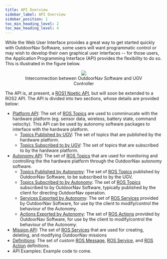 ---
title: API Overview
sidebar_label: API Overview
sidebar_position: 1
toc_min_heading_level: 2
toc_max_heading_level: 4
---

While the Web User Interface provides a great way to get started quickly
with OutdoorNav Software, some users will want programmatic control or
may wish to develop their own graphical user interfaces \-- for those
users, the Application Programming Interface (API) provides the
flexibility to do so. This is illustrated in the figure below.

<center>
  <figure>
    <img src="/img/outdoornav_images/ros_integration.png" />
    <figcaption>Interconnection between OutdoorNav Software and UGV Controller</figcaption>
  </figure>
</center>

The API is, at present, a [ROS1 Noetic API](http://wiki.ros.org/noetic),
but will soon be extended to a ROS2 API. The API is divided into two
sections, whose details are provided below:

-   [Platform API](/docs_outdoornav_user_manual/api/api_endpoints#topics-platform-api): The set of [ROS
    Topics](http://wiki.ros.org/Topics) are used to comminucate with the
    hardware platform (eg. sensor data, wireless, battery state, command
    velocity). This API can be used by autonomy software packages to
    interface with the hardware platform.
    -   [Topics Published by UGV](/docs_outdoornav_user_manual/api/api_endpoints#topics-published-by-platform):
        The set of topics that are published by the hardware platform.
    -   [Topics Subscribed to by UGV](/docs_outdoornav_user_manual/api/api_endpoints#topics-subscribed-by-platform):
        The set of topics that are subscribed to by the hardware
        platform.
-   [Autonomy API](/docs_outdoornav_user_manual/api/api_endpoints#topics-autonomy-api): The set of [ROS
    Topics](http://wiki.ros.org/Topics) that are used for monitoring and
    controlling the the hardware platform through the OutdoorNav
    autonomy software.
    -   [Topics Published by Autonomy](/docs_outdoornav_user_manual/api/api_endpoints#topics-published-by-autonomy):
        The set of [ROS Topics](http://wiki.ros.org/Topics) published by
        OutdoorNav Software, to be subscribed to by the UGV.
    -   [Topics Subscribed to by Autonomy](/docs_outdoornav_user_manual/api/api_endpoints#topics-subscribed-to-by-autonomy):
        The set of [ROS Topics](http://wiki.ros.org/Topics)
        subscribed to by OutdoorNav Software, typically published by the
        client for directing OutdoorNav operation.
    -   [Services Exported by Autonomy](/docs_outdoornav_user_manual/api/api_endpoints#services-exported-by-autonomy):
        The set of [ROS Services](http://wiki.ros.org/Services) provided
        by OutdoorNav Software, for use by the client to modify/control
        the behaviour of the Autonomy.
    -   [Actions Exported by Autonomy](/docs_outdoornav_user_manual/api/api_endpoints#actions-exported-by-autonomy):
        The set of [ROS Actions](http://wiki.ros.org/actionlib) provided
        by OutdoorNav Software, for use by the client to modify/control
        the behaviour of the Autonomy.
-   [Mission API](/docs_outdoornav_user_manual/api/api_endpoints#services-mission-api): The set of [ROS
    Services](http://wiki.ros.org/Services) that are used for creating, deleting, and modifying OutdoorNav missions
-   [Definitions](/docs_outdoornav_user_manual/api/api_endpoints#api-definitions): The set of custom
    [ROS Message](http://wiki.ros.org/Messages), [ROS
    Service](http://wiki.ros.org/Services), and [ROS
    Action](http://wiki.ros.org/actionlib) definitions.
-   API Examples: Example code to come.
